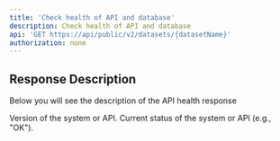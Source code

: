 ```yaml
---
title: 'Check health of API and database'
description: Check health of API and database
api: 'GET https://api/public/v2/datasets/{datasetName}'
authorization: none
---
```


## Response Description 
Below you will see the description of the API health response

<ResponseField name="version" type="string" required>
  Version of the system or API.
</ResponseField>
<ResponseField name="status" type="string" required>
  Current status of the system or API (e.g., "OK").
</ResponseField>
